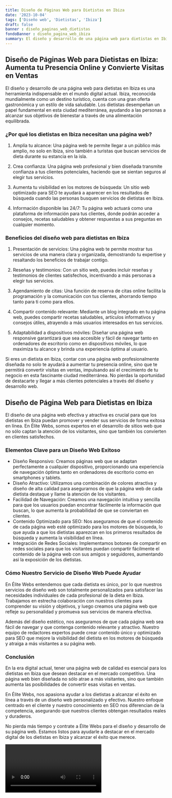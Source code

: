 ```yaml
---
title: Diseño de Páginas Web para Dietistas en Ibiza
date: '2023-10-04'
tags: ['Diseño web', 'Dietistas', 'Ibiza']
draft: false
banner : diseño_paginas_web_dietistas
fondoBanner : diseño_pagina_web_ibiza
summary: El diseño y desarrollo de una página web para dietistas en Ibiza es una herramienta indispensable en el mundo digital actual. Ibiza, reconocida mundialmente como un destino turístico, cuenta con una gran oferta gastronómica y un estilo de vida saludable. Los dietistas desempeñan un papel fundamental en esta ciudad mediterránea, ayudando a las personas a alcanzar sus objetivos de bienestar a través de una alimentación equilibrada.
---
```


## Diseño de Páginas Web para Dietistas en Ibiza: Aumenta tu Presencia Online y Convierte Visitas en Ventas

El diseño y desarrollo de una página web para dietistas en Ibiza es una herramienta indispensable en el mundo digital actual. Ibiza, reconocida mundialmente como un destino turístico, cuenta con una gran oferta gastronómica y un estilo de vida saludable. Los dietistas desempeñan un papel fundamental en esta ciudad mediterránea, ayudando a las personas a alcanzar sus objetivos de bienestar a través de una alimentación equilibrada.

### ¿Por qué los dietistas en Ibiza necesitan una página web?

1. Amplía tu alcance: Una página web te permite llegar a un público más amplio, no solo en Ibiza, sino también a turistas que buscan servicios de dieta durante su estancia en la isla.

2. Crea confianza: Una página web profesional y bien diseñada transmite confianza a tus clientes potenciales, haciendo que se sientan seguros al elegir tus servicios.

3. Aumenta tu visibilidad en los motores de búsqueda: Un sitio web optimizado para SEO te ayudará a aparecer en los resultados de búsqueda cuando las personas busquen servicios de dietistas en Ibiza.

4. Información disponible las 24/7: Tu página web actuará como una plataforma de información para tus clientes, donde podrán acceder a consejos, recetas saludables y obtener respuestas a sus preguntas en cualquier momento.

### Beneficios del diseño web para dietistas en Ibiza

1. Presentación de servicios: Una página web te permite mostrar tus servicios de una manera clara y organizada, demostrando tu expertise y resaltando los beneficios de trabajar contigo.

2. Reseñas y testimonios: Con un sitio web, puedes incluir reseñas y testimonios de clientes satisfechos, incentivando a más personas a elegir tus servicios.

3. Agendamiento de citas: Una función de reserva de citas online facilita la programación y la comunicación con tus clientes, ahorrando tiempo tanto para ti como para ellos.

4. Compartir contenido relevante: Mediante un blog integrado en tu página web, puedes compartir recetas saludables, artículos informativos y consejos útiles, atrayendo a más usuarios interesados en tus servicios.

5. Adaptabilidad a dispositivos móviles: Diseñar una página web responsive garantizará que sea accesible y fácil de navegar tanto en ordenadores de escritorio como en dispositivos móviles, lo que maximiza tu alcance y brinda una experiencia óptima al usuario.

Si eres un dietista en Ibiza, contar con una página web profesionalmente diseñada no solo te ayudará a aumentar tu presencia online, sino que te permitirá convertir visitas en ventas, impulsando así el crecimiento de tu negocio en esta fascinante ciudad mediterránea. No pierdas la oportunidad de destacarte y llegar a más clientes potenciales a través del diseño y desarrollo web.

<GifSeo />

<Cta />

## Diseño de Página Web para Dietistas en Ibiza

El diseño de una página web efectiva y atractiva es crucial para que los dietistas en Ibiza puedan promover y vender sus servicios de forma exitosa en línea. En Élite Webs, somos expertos en el desarrollo de sitios web que no sólo captan la atención de los visitantes, sino que también los convierten en clientes satisfechos.

### Elementos Clave para un Diseño Web Exitoso

- Diseño Responsivo: Creamos páginas web que se adaptan perfectamente a cualquier dispositivo, proporcionando una experiencia de navegación óptima tanto en ordenadores de escritorio como en smartphones y tablets.
- Diseño Atractivo: Utilizamos una combinación de colores atractiva y diseño de alta calidad para asegurarnos de que la página web de cada dietista destaque y llame la atención de los visitantes.
- Facilidad de Navegación: Creamos una navegación intuitiva y sencilla para que los usuarios puedan encontrar fácilmente la información que buscan, lo que aumenta la probabilidad de que se conviertan en clientes.
- Contenido Optimizado para SEO: Nos aseguramos de que el contenido de cada página web esté optimizado para los motores de búsqueda, lo que ayuda a que los dietistas aparezcan en los primeros resultados de búsqueda y aumenta la visibilidad en línea.
- Integración de Redes Sociales: Implementamos botones de compartir en redes sociales para que los visitantes puedan compartir fácilmente el contenido de la página web con sus amigos y seguidores, aumentando así la exposición de los dietistas.

### Cómo Nuestro Servicio de Diseño Web Puede Ayudar

En Élite Webs entendemos que cada dietista es único, por lo que nuestros servicios de diseño web son totalmente personalizados para satisfacer las necesidades individuales de cada profesional de la dieta en Ibiza. Trabajamos en estrecha colaboración con nuestros clientes para comprender su visión y objetivos, y luego creamos una página web que refleje su personalidad y promueva sus servicios de manera efectiva.

Además del diseño estético, nos aseguramos de que cada página web sea fácil de navegar y que contenga contenido relevante y atractivo. Nuestro equipo de redactores expertos puede crear contenido único y optimizado para SEO que mejore la visibilidad del dietista en los motores de búsqueda y atraiga a más visitantes a su página web.

### Conclusión

En la era digital actual, tener una página web de calidad es esencial para los dietistas en Ibiza que desean destacar en el mercado competitivo. Una página web bien diseñada no sólo atrae a más visitantes, sino que también aumenta las posibilidades de convertir esas visitas en ventas.

En Élite Webs, nos apasiona ayudar a los dietistas a alcanzar el éxito en línea a través de un diseño web personalizado y efectivo. Nuestro enfoque centrado en el cliente y nuestro conocimiento en SEO nos diferencian de la competencia, asegurando que nuestros clientes obtengan resultados reales y duraderos.

No pierda más tiempo y contrate a Élite Webs para el diseño y desarrollo de su página web. Estamos listos para ayudarle a destacar en el mercado digital de los dietistas en Ibiza y alcanzar el éxito que merece.

<Video />

<CtaBot job='Dietistas' city='Ibiza'/>

<Gmaps query='Ibiza+españa+maps' />